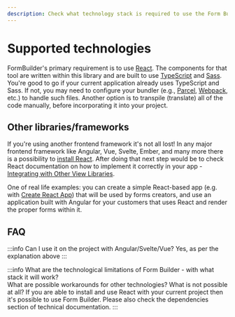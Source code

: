```yaml
---
description: Check what technology stack is required to use the Form Builder
---
```


# Supported technologies

FormBuilder's primary requirement is to use [React](https://reactjs.org/). The components for that tool are written within this library and are built to use [TypeScript](https://www.typescriptlang.org/) and [Sass](https://sass-lang.com/). You're good to go if your current application already uses TypeScript and Sass. If not, you may need to configure your bundler (e.g., [Parcel](https://parceljs.org/), [Webpack](https://webpack.js.org/), etc.) to handle such files. Another option is to transpile (translate) all of the code manually, before incorporating it into your project.

## Other libraries/frameworks

If you're using another frontend framework it's not all lost! In any major frontend framework like Angular, Vue, Svelte, Ember, and many more there is a possibility to [install React](https://www.npmjs.com/package/react). After doing that next step would be to check React documentation on how to implement it correctly in your app - [Integrating with Other View Libraries](https://reactjs.org/docs/integrating-with-other-libraries.html#integrating-with-other-view-libraries).

One of real life examples: you can create a simple React-based app (e.g. with [Create React App](https://create-react-app.dev/)) that will be used by forms creators, and use an application built with Angular for your customers that uses React and render the proper forms within it.

## FAQ

:::info Can I use it on the project with Angular/Svelte/Vue?
Yes, as per the explanation above
:::

:::info What are the technological limitations of Form Builder - with what stack it will work? <br/> What are possible workarounds for other technologies? What is not possible at all?
If you are able to install and use React with your current project then it's possible to use Form Builder. Please also check the dependencies section of technical documentation.
:::
